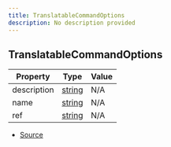 ```yaml
---
title: TranslatableCommandOptions
description: No description provided
---
```


## TranslatableCommandOptions

| Property    | Type                                                                                              | Value |
| ----------- | ------------------------------------------------------------------------------------------------- | ----- |
| description | [string](https://developer.mozilla.org/en-US/docs/Web/JavaScript/Reference/Global_Objects/String) | N/A   |
| name        | [string](https://developer.mozilla.org/en-US/docs/Web/JavaScript/Reference/Global_Objects/String) | N/A   |
| ref         | [string](https://developer.mozilla.org/en-US/docs/Web/JavaScript/Reference/Global_Objects/String) | N/A   |

- [Source](https://github.com/underctrl-io/commandkit/blob/f8cc07d11d2ae5ed7f529adff1649936223e27b2/packages/commandkit/src/app/i18n/Translation.ts#L7)
